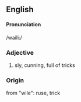 ==English==
====Pronunciation====
/waili:/
===Adjective===
# sly, cunning, full of tricks
===Origin===
from "wile": ruse, trick